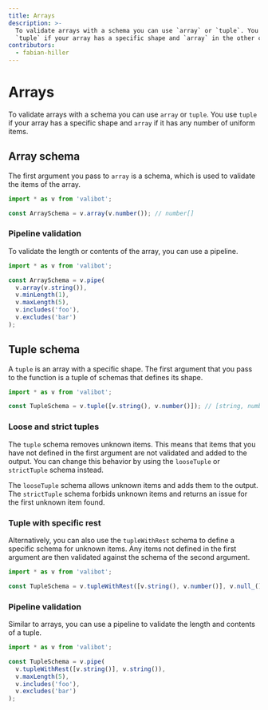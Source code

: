 ```yaml
---
title: Arrays
description: >-
  To validate arrays with a schema you can use `array` or `tuple`. You use
  `tuple` if your array has a specific shape and `array` in the other case.
contributors:
  - fabian-hiller
---
```



# Arrays

To validate arrays with a schema you can use <Link href="/api/array/">`array`</Link> or <Link href="/api/tuple/">`tuple`</Link>. You use <Link href="/api/tuple/">`tuple`</Link> if your array has a specific shape and <Link href="/api/array/">`array`</Link> if it has any number of uniform items.

## Array schema

The first argument you pass to <Link href="/api/array/">`array`</Link> is a schema, which is used to validate the items of the array.

```ts
import * as v from 'valibot';

const ArraySchema = v.array(v.number()); // number[]
```

### Pipeline validation

To validate the length or contents of the array, you can use a pipeline.

```ts
import * as v from 'valibot';

const ArraySchema = v.pipe(
  v.array(v.string()),
  v.minLength(1),
  v.maxLength(5),
  v.includes('foo'),
  v.excludes('bar')
);
```

## Tuple schema

A <Link href="/api/tuple/">`tuple`</Link> is an array with a specific shape. The first argument that you pass to the function is a tuple of schemas that defines its shape.

```ts
import * as v from 'valibot';

const TupleSchema = v.tuple([v.string(), v.number()]); // [string, number]
```

### Loose and strict tuples

The <Link href="/api/tuple/">`tuple`</Link> schema removes unknown items. This means that items that you have not defined in the first argument are not validated and added to the output. You can change this behavior by using the <Link href="/api/looseTuple/">`looseTuple`</Link> or <Link href="/api/strictTuple/">`strictTuple`</Link> schema instead.

The <Link href="/api/looseTuple/">`looseTuple`</Link> schema allows unknown items and adds them to the output. The <Link href="/api/strictTuple/">`strictTuple`</Link> schema forbids unknown items and returns an issue for the first unknown item found.

### Tuple with specific rest

Alternatively, you can also use the <Link href="/api/tupleWithRest/">`tupleWithRest`</Link> schema to define a specific schema for unknown items. Any items not defined in the first argument are then validated against the schema of the second argument.

```ts
import * as v from 'valibot';

const TupleSchema = v.tupleWithRest([v.string(), v.number()], v.null_());
```

### Pipeline validation

Similar to arrays, you can use a pipeline to validate the length and contents of a tuple.

```ts
import * as v from 'valibot';

const TupleSchema = v.pipe(
  v.tupleWithRest([v.string()], v.string()),
  v.maxLength(5),
  v.includes('foo'),
  v.excludes('bar')
);
```
